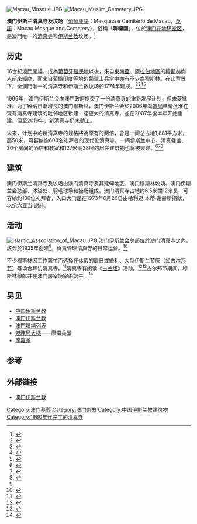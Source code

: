 {{Infobox religious building
| name = 澳门伊斯兰清真寺及坟场
| native_name = 澳門伊斯蘭清真寺及墳場<br>Mesquita e Cemitério de Macau
| native_name_lang = 
| image = Macau Mosque and Cemetery Gate.JPG
| image_upright =
| alt = 
| caption = 
| map_type = 
| map_size = 
| map_alt = 
| map_relief = 
| map_caption = 
| coordinates = {{coord|22|12|10|N|113|33|15.50|E|type:landmark_region:MO|display=inline,title}}
| coordinates_footnotes = 
| religious_affiliation = [[伊斯蘭教|伊斯蘭教]][[逊尼派|逊尼派]]
| locale =
| location = {{flag|Macau}}[[花地玛堂区|花地玛堂区]]<br>嚤啰园马路4号
| deity = 
| rite = 
| sect = 
| tradition = 
| festival = <!-- or | festivals = -->
| cercle = 
| sector = 
| municipality = 
| district = 
| territory = 
| prefecture = 
| state = 
| province = 
| region = 
| country = 
| administration = 
| consecration_year = 
| organisational_status = <!-- or | organizational_status = -->
| functional_status = 
| heritage_designation = 
| ownership = 
| governing_body = 
| leadership = 
| bhattaraka = 
| patron = 
| website = 
| architect = 
| architecture_type = [[清真寺|清真寺]]、[[坟场|坟场]]
| architecture_style = 
| founded_by = 
| creator = 
| funded_by = 
| general_contractor = 
| established = 
| groundbreaking = 
| year_completed = 1980年代<ref>{{cite web |url=http://www.islamicfinder.org/getitWorld.php?id=34548 |title=Macau Mosque and Muslim Cemetry, Macau Special Administrative Region, Macau , Macau - Islamic Centers, Masjids Mosques, Muslim Owned Businesses, Islamic Schools and Colleges |publisher=Islamicfinder.org |date=2013-03-15 |accessdate=2014-04-21 |archive-url=https://web.archive.org/web/20160502205812/http://www.islamicfinder.org/getitWorld.php?id=34548 |archive-date=2016-05-02 |dead-url=yes }}</ref>
| construction_cost = 
| date_demolished = <!-- or | date_destroyed = -->
| facade_direction = 
| capacity = 100名礼拜者
| length = 
| width = 
| width_nave = 
| interior_area = 
| height_max = 
| dome_quantity = 
| dome_height_outer = 
| dome_height_inner = 
| dome_dia_outer = 
| dome_dia_inner = 
| minaret_quantity = 
| minaret_height = 
| spire_quantity = 
| spire_height = 
| site_area = 
| temple_quantity = 
| monument_quantity = 
| shrine_quantity = 
| inscriptions = 
| materials = 
| elevation_m = <!-- or | elevation_ft = -->
| elevation_footnotes = 
| nrhp = 
| designated = 
| added = 
| refnum = 
| footnotes = 
}}

[[File:Macau_Mosque.JPG|thumb]]
[[File:Macau_Muslim_Cemetery.JPG|thumb]]

'''澳门伊斯兰清真寺及坟场'''（[[葡萄牙語|葡萄牙語]]：Mesquita e Cemitério de Macau，[[英语|英語]]：Macau Mosque and Cemetery），俗稱「'''嚤囉園'''」，位於[[澳門|澳门]][[花地瑪堂區|花地玛堂区]]，是澳門唯一的[[清真寺|清真寺]]和[[伊斯兰教|伊斯兰教]]坟场。<ref>{{cite web |url=http://www.islaminmacau.com/ |title=Home |publisher=Islam in Macau |date=2012-10-26 |accessdate=2014-04-21 |archive-date=2014-05-17 |archive-url=https://web.archive.org/web/20140517131352/http://islaminmacau.com/ |dead-url=no }}</ref>

== 历史 ==
16世紀[[葡屬澳門|澳門開埠]]、成為[[葡萄牙殖民地|葡萄牙殖民地]]以後，來自[[东南亚|東南亞]]、[[阿拉伯地區|阿拉伯地區]]的[[穆斯林|穆斯林]]商人前來經商，而來自[[葡屬印度|葡屬印度]]等地的葡軍士兵當中亦有不少為穆斯林。在此背景下，全澳門唯一的清真寺和伊斯兰教坟场於1774年建成。<ref>{{Cite news|url=http://aamacau.com/2015/01/30/%E7%82%BA%E4%BC%8A%E6%96%AF%E8%98%AD%E6%95%99%E6%AD%A3%E5%90%8D/|title=為伊斯蘭教正名 ──專訪林士德伊斯蘭中心楊興本教長|last=|first=|date=2015年1月30日|work=論盡媒體|accessdate=2017年1月14日|archive-date=2017年1月16日|archive-url=https://web.archive.org/web/20170116153341/http://aamacau.com/2015/01/30/%E7%82%BA%E4%BC%8A%E6%96%AF%E8%98%AD%E6%95%99%E6%AD%A3%E5%90%8D/|dead-url=no}}</ref><ref>{{Cite news|url=http://www.todaymacao.com/2016/10/27/%E4%BC%8A%E6%96%AF%E8%98%AD%E6%95%99/|title=伊斯蘭教|last=|first=|date=2016年10月27日|work=現代澳門日報|accessdate=2017年1月14日|archive-date=2017年1月16日|archive-url=https://web.archive.org/web/20170116155410/http://www.todaymacao.com/2016/10/27/%E4%BC%8A%E6%96%AF%E8%98%AD%E6%95%99/|dead-url=no}}</ref><ref>{{Cite web|url=https://www.facebook.com/shensimon/posts/1155909971109818|title=澳門伊斯蘭清真寺及墳場|accessdate=2017年1月14日|author=沈旭暉|date=2016年4月10日|publisher=}}</ref><ref>{{cite web |url=http://www.muslim2china.com/china-mosques/Macau-Mosque-58.html |title=Macau Mosque - Mosques in China |publisher=muslim2china.com |date= |accessdate=2014-04-21 |archive-date=2017-11-07 |archive-url=https://web.archive.org/web/20171107024905/http://www.muslim2china.com/china-mosques/Macau-Mosque-58.html |dead-url=no }}</ref>

1996年，澳门伊斯兰会向澳門政府提交了一份清真寺的重新发展计划，但未获批准。为了容纳日漸增長的澳门穆斯林，澳门伊斯兰会於2006年向[[澳門特別行政區政府|當局]]申请批准在现有清真寺建筑的毗邻地区新建一座更大的清真寺，並在2007年後半年开始重建。但至2019年，新清真寺仍未動工。

未来，计划中的新清真寺的规格將為原有的两倍，會是一间总占地1,881平方米，高50米，可容纳逾600名礼拜者的现代化清真寺。一间伊斯兰中心、清真餐馆、30个房间的酒店和教室和127米高38层的居住建筑物也将被興建。<ref>{{cite web |author=Fazle Elahi Ahmad |url=http://www.islamicpopulation.com/asia/China_Macau/Religion%20in%20China%20Macau.htm |title=Muslim Population |publisher=Islamicpopulation.com |date= |accessdate=2014-04-21 |archive-date=2017-11-07 |archive-url=https://web.archive.org/web/20171107014032/http://www.islamicpopulation.com/asia/China_Macau/Religion%20in%20China%20Macau.htm |dead-url=no }}</ref><ref name="autogenerated2003">{{cite web |author= |url=http://yearbook.gcs.gov.mo/uploads/yearbook_pdf/2003/myb2003cPA02CH14.pdf |title=2003澳门年鉴·第二部分 澳门特别行政区概况·十四、宗教与风俗 |publisher=澳門特別行政區政府新聞局 |date= |accessdate=2003-04-21 |archive-date=2017-01-10 |archive-url=https://web.archive.org/web/20170110161219/http://yearbook.gcs.gov.mo/uploads/yearbook_pdf/2003/myb2003cPA02CH14.pdf |dead-url=no }}</ref><ref name="reconstruction">{{cite web|author=|url=http://www.macaodaily.com/html/2014-09/28/content_939000.htm|title=嚤囉園擬建127米超高樓惹關注 教會稱建一幢非屏風樓|publisher=澳門日報|date=2014-09-38|accessdate=2016-01-09|deadurl=yes|archiveurl=https://web.archive.org/web/20150112091501/http://www.macaodaily.com/html/2014-09/28/content_939000.htm|archivedate=2015-01-12}}</ref>

== 建筑 ==
澳门伊斯兰清真寺及坟场由澳门清真寺及其延伸地区、澳门穆斯林坟场、澳门伊斯兰会总部、沐浴处、羽毛球场和操场组成。澳门清真寺占地约6.5米闊12米長，可容納约100位礼拜者，入口大门是在1973年6月26日由哈利迈·本蒂·谢赫所捐献，以纪念亚当·谢赫。

== 活动 ==
[[File:Islamic_Association_of_Macau.JPG|thumb]]
澳门伊斯兰会总部位於澳门清真寺之內，該会於1935年创建<ref name="autogenerated2003" />，負責管理清真寺的日常运营。<ref>{{cite web|url=http://www.islamicfinder.org/phone/getitWorld_phone.php?id=36447|title=ISLAMIC ASSOCIATION OF MACAU, Macau,  , Macau - Islamic Centers, Masjids Mosques, Muslim Owned Businesses, Islamic Schools and Colleges|publisher=|accessdate=2017-01-09|archive-date=2016-03-04|archive-url=https://web.archive.org/web/20160304113113/http://www.islamicfinder.org/phone/getitWorld_phone.php?id=36447|dead-url=no}}</ref>

不少穆斯林因工作繁忙而选择在休假的周日或婚礼、大型伊斯兰节庆（如[[古尔邦节|古尔邦节]]）等场合拜访清真寺。<ref>{{Cite web |url=http://macaudailytimes.com.mo/muslims-gather-to-celebrate-eid-al-adha-in-macau.html |title=存档副本 |accessdate=2017-01-09 |archive-date=2016-01-03 |archive-url=https://web.archive.org/web/20160103151652/http://macaudailytimes.com.mo/muslims-gather-to-celebrate-eid-al-adha-in-macau.html |dead-url=yes }}</ref>清真寺有阅读《[[古兰经|古兰经]]》活动。<ref>{{cite web |url=http://www.macaudailytimes.com.mo/macau/19318-Macaus-Muslims-celebrate-Festival-Sacrifice.html |title=Macau’s Muslims celebrate ‘Festival of Sacrifice’ |publisher=Macau Daily Times |date=2010-11-19 |accessdate=2014-04-21 |deadurl=yes |archiveurl=https://web.archive.org/web/20101123020252/http://www.macaudailytimes.com.mo/macau/19318-Macaus-Muslims-celebrate-Festival-Sacrifice.html |archivedate=2010-11-23 }}</ref><ref>{{cite web |url=http://wisata.kompasiana.com/jalan-jalan/2011/08/17/masjid-gerbang-empat-bahasa-lawatan-ke-masjid-masjid-di-mancanegara-4-388889.html |title=Masjid Gerbang Empat Bahasa: Lawatan ke Masjid-masjid di Mancanegara (4) |publisher=Wisata.kompasiana.com |date= |accessdate=2014-04-21 |deadurl=yes |archiveurl=https://web.archive.org/web/20131226085658/http://wisata.kompasiana.com/jalan-jalan/2011/08/17/masjid-gerbang-empat-bahasa-lawatan-ke-masjid-masjid-di-mancanegara-4-388889.html |archivedate=2013-12-26 }}</ref>古尔邦节期间，穆斯林祭献并在澳门屠宰场宰杀奶牛。<ref>{{cite web|url=http://macaudailytimes.com.mo/local-muslim-community-celebrates-eid-al-adha.html|title=Local Muslim community celebrates Eid al-Adha|work=MACAU DAILY TIMES|accessdate=2017-01-09|archive-date=2016-03-03|archive-url=https://web.archive.org/web/20160303231832/http://macaudailytimes.com.mo/local-muslim-community-celebrates-eid-al-adha.html|dead-url=no}}</ref>

== 另见 ==
{{commons category}}
*[[中国伊斯兰教|中国伊斯兰教]]
*[[澳门伊斯兰教|澳门伊斯兰教]]
*[[澳門墳場列表|澳門墳場列表]]
*[[港務局大樓|港務局大樓]]——摩囉兵營
*[[摩羅差|摩羅差]]

== 参考 ==
{{reflist}}

== 外部链接 ==
* [http://www.islaminmacau.com/ 澳门伊斯兰教] {{Wayback|url=http://www.islaminmacau.com/ |date=20161125202715 }}

[[Category:澳门墓葬|Category:澳门墓葬]]
[[Category:澳門宗教|Category:澳門宗教]]
[[Category:中国伊斯兰教建筑物|Category:中国伊斯兰教建筑物]]
[[Category:1980年代完工的清真寺|Category:1980年代完工的清真寺]]